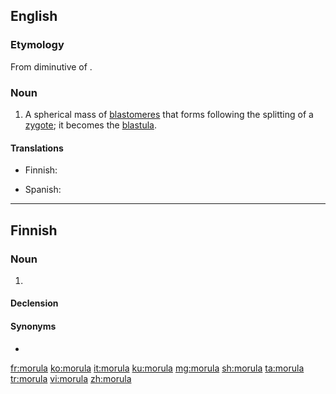 ==English==

===Etymology===
From diminutive of {{etyl|la|en}} {{m|la|morum||mulberry}}.

===Noun===
{{wikipedia}}
{{en-noun|s|morulae}}

# {{label|en|biology}} A spherical mass of [[blastomere]]s that forms following the splitting of a [[zygote]]; it becomes the [[blastula]].

====Translations====
{{trans-top|spherical mass of blastomeres}}
* Finnish: {{t|fi|morula}}
{{trans-mid}}
* Spanish: {{t|es|mórula|f}}
{{trans-bottom}}

----

==Finnish==

===Noun===
{{fi-noun}}

# {{label|fi|biology}} {{l|en|morula}}

====Declension====
{{fi-decl-kulkija|morul|a}}

====Synonyms====
* {{l|fi|muurainaste}}

[[fr:morula]]
[[ko:morula]]
[[it:morula]]
[[ku:morula]]
[[mg:morula]]
[[sh:morula]]
[[ta:morula]]
[[tr:morula]]
[[vi:morula]]
[[zh:morula]]